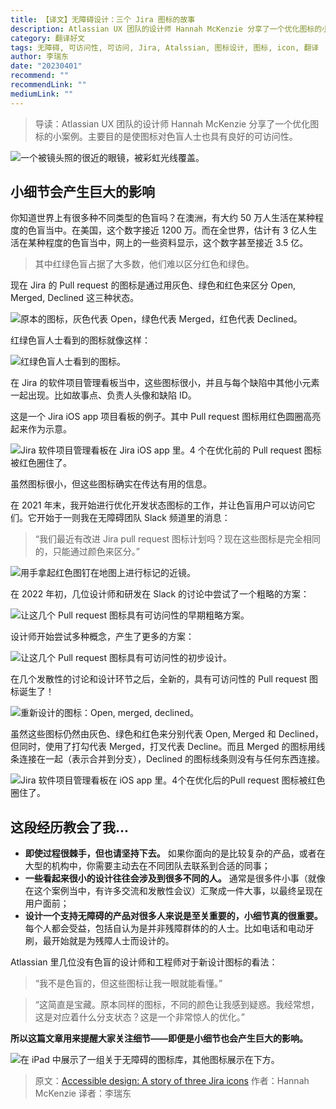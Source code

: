 ```yaml
---
title: 【译文】无障碍设计：三个 Jira 图标的故事
description: Atlassian UX 团队的设计师 Hannah McKenzie 分享了一个优化图标的小案例。主要目的是使图标对色盲人士也具有良好的可访问性。
category: 翻译好文
tags: 无障碍, 可访问性, 可访问, Jira, Atalssian, 图标设计, 图标, icon, 翻译
author: 李瑞东
date: "20230401"
recommend: ""
recommendLink: ""
mediumLink: ""
---
```


> 导读：Atlassian UX 团队的设计师 Hannah McKenzie 分享了一个优化图标的小案例。主要目的是使图标对色盲人士也具有良好的可访问性。

![一个被镜头照的很近的眼镜，被彩虹光线覆盖。](https://lrdim.oss-cn-shenzhen.aliyuncs.com/blogimg/2023-04-01/01.webp "Photo by Harry Quan on Unsplash:")

## 小细节会产生巨大的影响

你知道世界上有很多种不同类型的色盲吗？在澳洲，有大约 50 万人生活在某种程度的色盲当中。在美国，这个数字接近 1200 万。而在全世界，估计有 3 亿人生活在某种程度的色盲当中，网上的一些资料显示，这个数字甚至接近 3.5 亿。

> 其中红绿色盲占据了大多数，他们难以区分红色和绿色。

现在 Jira 的 Pull request 的图标是通过用灰色、绿色和红色来区分 Open, Merged, Declined 这三种状态。

![原本的图标，灰色代表 Open，绿色代表 Merged，红色代表 Declined。](https://lrdim.oss-cn-shenzhen.aliyuncs.com/blogimg/2023-04-01/02.png "原本的图标，灰色代表 Open，绿色代表 Merged，红色代表 Declined。")

红绿色盲人士看到的图标就像这样：

![红绿色盲人士看到的图标。](https://lrdim.oss-cn-shenzhen.aliyuncs.com/blogimg/2023-04-01/03.png "")

在 Jira 的软件项目管理看板当中，这些图标很小，并且与每个缺陷中其他小元素一起出现。比如故事点、负责人头像和缺陷 ID。

这是一个 Jira iOS app 项目看板的例子。其中 Pull request 图标用红色圆圈高亮起来作为示意。

![Jira 软件项目管理看板在 Jira iOS app 里。4 个在优化前的 Pull request 图标被红色圈住了。](https://lrdim.oss-cn-shenzhen.aliyuncs.com/blogimg/2023-04-01/04.png "")

虽然图标很小，但这些图标确实在传达有用的信息。

在 2021 年末，我开始进行优化开发状态图标的工作，并让色盲用户可以访问它们。它开始于一则我在无障碍团队 Slack 频道里的消息：

> “我们最近有改进 Jira pull request 图标计划吗？现在这些图标是完全相同的，只能通过颜色来区分。”

![用手拿起红色图钉在地图上进行标记的近镜。](https://lrdim.oss-cn-shenzhen.aliyuncs.com/blogimg/2023-04-01/05.webp "Photo by GeoJango Maps on Unsplash")

在 2022 年初，几位设计师和研发在 Slack 的讨论中尝试了一个粗略的方案：

![让这几个 Pull request 图标具有可访问性的早期粗略方案。](https://lrdim.oss-cn-shenzhen.aliyuncs.com/blogimg/2023-04-01/06.png "")

设计师开始尝试多种概念，产生了更多的方案：

![让这几个 Pull request 图标具有可访问性的初步设计。](https://lrdim.oss-cn-shenzhen.aliyuncs.com/blogimg/2023-04-01/07.png "")

在几个发散性的讨论和设计环节之后，全新的，具有可访问性的 Pull request 图标诞生了！

![重新设计的图标：Open, merged, declined。](https://lrdim.oss-cn-shenzhen.aliyuncs.com/blogimg/2023-04-01/08.png "")

虽然这些图标仍然由灰色、绿色和红色来分别代表 Open, Merged 和 Declined，但同时，使用了打勾代表 Merged，打叉代表 Decline。而且 Merged 的图标用线条连接在一起（表示合并到分支），Declined 的图标线条则没有与任何东西连接。

![Jira 软件项目管理看板在 iOS app 里。4个在优化后的Pull request 图标被红色圈住了。](https://lrdim.oss-cn-shenzhen.aliyuncs.com/blogimg/2023-04-01/09.png "")

## 这段经历教会了我...

- **即使过程很棘手，但也请坚持下去。** 如果你面向的是比较复杂的产品，或者在大型的机构中，你需要主动去在不同团队去联系到合适的同事；
- **一些看起来很小的设计往往会涉及到很多不同的人。** 通常是很多件小事（就像在这个案例当中，有许多交流和发散性会议）汇聚成一件大事，以最终呈现在用户面前；
- **设计一个支持无障碍的产品对很多人来说是至关重要的，小细节真的很重要。** 每个人都会受益，包括自认为是并非残障群体的的人士。比如电话和电动牙刷，最开始就是为残障人士而设计的。

Atlassian 里几位没有色盲的设计师和工程师对于新设计图标的看法：

> “我不是色盲的，但这些图标让我一眼就能看懂。”

> “这简直是宝藏。原本同样的图标，不同的颜色让我感到疑惑。我经常想，这是对应着什么分支状态？这是一个非常惊人的优化。”

**所以这篇文章用来提醒大家关注细节——即便是小细节也会产生巨大的影响。**

![在 iPad 中展示了一组关于无障碍的图标库，其他图标展示在下方。](https://lrdim.oss-cn-shenzhen.aliyuncs.com/blogimg/2023-04-01/10.webp "Photo by Balázs Kétyi on Unsplash")

> 原文：[Accessible design: A story of three Jira icons](https://medium.com/designing-atlassian/a-story-of-three-jira-icons-77503ac7c59b)
> 作者：Hannah McKenzie
> 译者：李瑞东